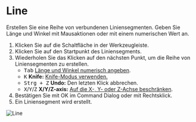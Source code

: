 
# Line

<Reference shortcut="Umschalt + A" command="Line" button="Werkzeugleiste" />

Erstellen Sie eine Reihe von verbundenen Liniensegmenten. Geben Sie Länge und Winkel mit Mausaktionen oder mit einem numerischen Wert an.

1. Klicken Sie auf die Schaltfläche <ButtonIcon type="button-line" /> in der Werkzeugleiste.
2. Klicken Sie auf den Startpunkt des Liniensegments.
3. Wiederholen Sie das Klicken auf den nächsten Punkt, um die Reihe von Liniensegmenten zu erstellen.
   - <kbd>Tab</kbd> [Länge und Winkel numerisch angeben](./sketching-essentials#specify-dimensions-numerically).
   - <kbd>K</kbd> **Knife:** [Knife-Modus verwenden.](./sketching-essentials#use-knife-mode)
   - <kbd>Strg + Z</kbd> **Undo:** Den letzten Klick abbrechen.
   - <kbd>X</kbd>/<kbd>Y</kbd>/<kbd>Z</kbd> **X/Y/Z-axis:** [Auf die X-, Y- oder Z-Achse beschränken](./sketching-essentials#constrain-to-an-axis).
4. Bestätigen Sie mit OK im Command Dialog oder mit Rechtsklick.
5. Ein Liniensegment wird erstellt.

![Line](/img/line.gif)

